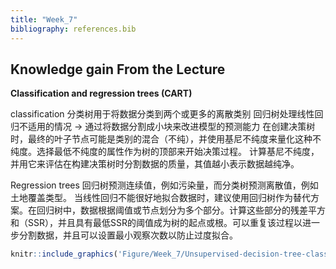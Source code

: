 ```yaml
---
title: "Week_7"
bibliography: references.bib
---
```


## **Knowledge gain From the Lecture**

**Classification and regression trees (CART)**

classification 分类树用于将数据分类到两个或更多的离散类别 回归树处理线性回归不适用的情况 -\> 通过将数据分割成小块来改进模型的预测能力 在创建决策树时，最终的叶子节点可能是类别的混合（不纯），并使用基尼不纯度来量化这种不纯度。选择最低不纯度的属性作为树的顶部来开始决策过程。 计算基尼不纯度，并用它来评估在构建决策树时分割数据的质量，其值越小表示数据越纯净。

Regression trees 回归树预测连续值，例如污染量，而分类树预测离散值，例如土地覆盖类型。 当线性回归不能很好地拟合数据时，建议使用回归树作为替代方案。在回归树中，数据根据阈值或节点划分为多个部分。计算这些部分的残差平方和（SSR），并且具有最低SSR的阈值成为树的起点或根。可以重复该过程以进一步分割数据，并且可以设置最小观察次数以防止过度拟合。

```r
knitr::include_graphics('Figure/Week_7/Unsupervised-decision-tree-classification-procedure-in-Google-Earth-Engine-performed-for.ppm')
```
